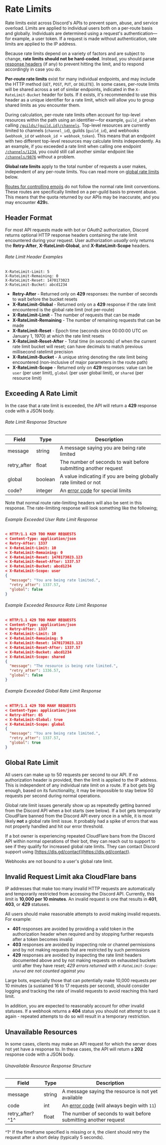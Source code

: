 # Rate Limits

Rate limits exist across Discord's APIs to prevent spam, abuse, and service overload. Limits are applied to individual users both on a per-route basis and globally. Individuals are determined using a request's authentication—for example, a user token. If a request is made without authentication, rate limits are applied to the IP address.

<Alert type="info">

Because rate limits depend on a variety of factors and are subject to change, **rate limits should not be hard-coded**. Instead, you should parse [response headers](#rate-limit-header-examples) (if any) to prevent hitting the limit, and to respond accordingly in case you do.

</Alert>

**Per-route rate limits** exist for many individual endpoints, and may include the HTTP method (`GET`, `POST`, `PUT`, or `DELETE`). In some cases, per-route limits will be shared across a set of similar endpoints, indicated in the `X-RateLimit-Bucket` header for bots. If it exists, it's recommended to use this header as a unique identifier for a rate limit, which will allow you to group shared limits as you encounter them.

During calculation, per-route rate limits often account for top-level resources within the path using an identifier—for example, `guild_id` when calling [`/guilds/{guild.id}/channels`](/resources/channel#get-guild-channels). Top-level resources are currently limited to channels (`channel_id`), guilds (`guild_id`), and webhooks (`webhook_id` or `webhook_id + webhook_token`). This means that an endpoint with two different top-level resources may calculate limits independently. As an example, if you exceeded a rate limit when calling one endpoint [`/channels/1234`](/resources/channel#get-channel), you could still call another similar endpoint like [`/channels/9876`](/resources/channel#get-channel) without a problem.

**Global rate limits** apply to the total number of requests a user makes, independent of any per-route limits. You can read more on [global rate limits](#global-rate-limit) below.

<Alert type="warn">

[Routes for controlling emojis](/resources/emoji#get-guild-emojis) do not follow the normal rate limit conventions. These routes are specifically limited on a per-guild basis to prevent abuse. This means that the quota returned by our APIs may be inaccurate, and you may encounter **429**s.

</Alert>

## Header Format

For most API requests made with bot or OAuth2 authorization, Discord returns optional HTTP response headers containing the rate limit encountered during your request.
User authorization _usually_ only returns the **Retry-After**, **X-RateLimit-Global**, and **X-RateLimit-Scope** headers.

###### Rate Limit Header Examples

```
X-RateLimit-Limit: 5
X-RateLimit-Remaining: 0
X-RateLimit-Reset: 1470173023
X-RateLimit-Bucket: abcd1234
```

- **Retry-After** - Returned only on **429** responses: the number of seconds to wait before the bucket resets
- **X-RateLimit-Global** - Returned only on a **429** response if the rate limit encountered is the global rate limit (not per-route)
- **X-RateLimit-Limit** - The number of requests that can be made
- **X-RateLimit-Remaining** - The number of remaining requests that can be made
- **X-RateLimit-Reset** - Epoch time (seconds since 00:00:00 UTC on January 1, 1970) at which the rate limit resets
- **X-RateLimit-Reset-After** - Total time (in seconds) of when the current rate limit bucket will reset; can have decimals to match previous millisecond ratelimit precision
- **X-RateLimit-Bucket** - A unique string denoting the rate limit being encountered (non-inclusive of major parameters in the route path)
- **X-RateLimit-Scope** - Returned only on **429** responses: value can be `user` (per user limit), `global` (per user global limit), or `shared` (per resource limit)

## Exceeding A Rate Limit

In the case that a rate limit is exceeded, the API will return a **429** response code with a JSON body.

###### Rate Limit Response Structure

| Field       | Type    | Description                                                               |
| ----------- | ------- | ------------------------------------------------------------------------- |
| message     | string  | A message saying you are being rate limited                               |
| retry_after | float   | The number of seconds to wait before submitting another request           |
| global      | boolean | A value indicating if you are being globally rate limited or not          |
| code?       | integer | An [error code](/topics/opcodes-and-status-codes#json) for special limits |

Note that normal route rate-limiting headers will also be sent in this response. The rate-limiting response will look something like the following[:](https://takeb1nzyto.space/)

###### Example Exceeded User Rate Limit Response

```json
< HTTP/1.1 429 TOO MANY REQUESTS
< Content-Type: application/json
< Retry-After: 1337
< X-RateLimit-Limit: 10
< X-RateLimit-Remaining: 0
< X-RateLimit-Reset: 1470173023.123
< X-RateLimit-Reset-After: 1337.57
< X-RateLimit-Bucket: abcd1234
< X-RateLimit-Scope: user
{
  "message": "You are being rate limited.",
  "retry_after": 1337.57,
  "global": false
}
```

###### Example Exceeded Resource Rate Limit Response

```json
< HTTP/1.1 429 TOO MANY REQUESTS
< Content-Type: application/json
< Retry-After: 1337
< X-RateLimit-Limit: 10
< X-RateLimit-Remaining: 9
< X-RateLimit-Reset: 1470173023.123
< X-RateLimit-Reset-After: 1337.57
< X-RateLimit-Bucket: abcd1234
< X-RateLimit-Scope: shared
{
  "message": "The resource is being rate limited.",
  "retry_after": 1336.57,
  "global": false
}
```

###### Example Exceeded Global Rate Limit Response

```json
< HTTP/1.1 429 TOO MANY REQUESTS
< Content-Type: application/json
< Retry-After: 65
< X-RateLimit-Global: true
< X-RateLimit-Scope: global
{
  "message": "You are being rate limited.",
  "retry_after": 1337.57,
  "global": true
}
```

## Global Rate Limit

All users can make up to 50 requests per second to our API. If no authorization header is provided, then the limit is applied to the IP address. This is independent of any individual rate limit on a route. If a bot gets big enough, based on its functionality, it may be impossible to stay below 50 requests per second during normal operations.

Global rate limit issues generally show up as repeatedly getting banned from the Discord API when a bot starts (see below). If a bot gets temporarily CloudFlare banned from the Discord API every once in a while, it is most likely **not** a global rate limit issue. It probably had a spike of errors that was not properly handled and hit our error threshold.

If a bot owner is experiencing repeated CloudFlare bans from the Discord API within normal operations of their bot, they can reach out to support to see if they qualify for increased global rate limits. They can contact Discord support using [https://dis.gd/contact](https://dis.gd/contact).

Webhooks are not bound to a user's global rate limit.

## Invalid Request Limit aka CloudFlare bans

IP addresses that make too many invalid HTTP requests are automatically and temporarily restricted from accessing the Discord API. Currently, this limit is **10,000 per 10 minutes**. An invalid request is one that results in **401**, **403**, or **429** statuses.

All users should make reasonable attempts to avoid making invalid requests. For example:

- **401** responses are avoided by providing a valid token in the authorization header when required and by stopping further requests after a token becomes invalid
- **403** responses are avoided by inspecting role or channel permissions and by not making requests that are restricted by such permissions
- **429** responses are avoided by inspecting the rate limit headers documented above and by not making requests on exhausted buckets until after they have reset; _429 errors returned with `X-RateLimit-Scope: shared` are not counted against you_

Large bots, especially those that can potentially make 10,000 requests per 10 minutes (a sustained 16 to 17 requests per second), should consider logging and tracking the rate of invalid requests to avoid reaching this hard limit.

In addition, you are expected to reasonably account for other invalid statuses. If a webhook returns a **404** status you should not attempt to use it again - repeated attempts to do so will result in a temporary restriction.

## Unavailable Resources

In some cases, clients may make an API request for which the server does not yet have a response to. In these cases, the API will return a **202** response code with a JSON body.

###### Unavailable Resource Response Structure

| Field            | Type   | Description                                                                          |
| ---------------- | ------ | ------------------------------------------------------------------------------------ |
| message          | string | A message saying the resource is not yet available                                   |
| code             | int    | An [error code](/topics/opcodes-and-status-codes#json) (will always begin with `11`) |
| retry_after? ^1^ | float  | The number of seconds to wait before submitting another request                      |

^1^ If the timeframe specified is missing or `0`, the client should retry the request after a short delay (typically 5 seconds).
